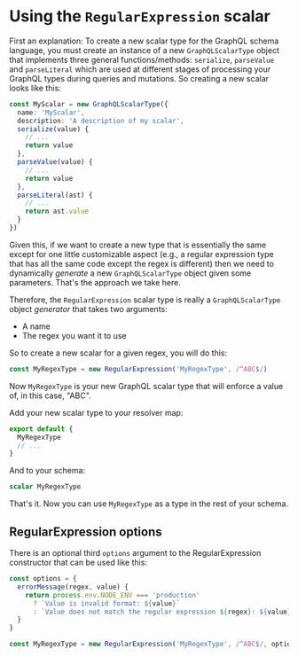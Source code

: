 # Using the `RegularExpression` scalar

First an explanation: To create a new scalar type for the GraphQL schema language, you must create
an instance of a new `GraphQLScalarType` object that implements three general functions/methods:
`serialize`, `parseValue` and `parseLiteral` which are used at different stages of processing your
GraphQL types during queries and mutations. So creating a new scalar looks like this:

```ts
const MyScalar = new GraphQLScalarType({
  name: 'MyScalar',
  description: 'A description of my scalar',
  serialize(value) {
    // ...
    return value
  },
  parseValue(value) {
    // ...
    return value
  },
  parseLiteral(ast) {
    // ...
    return ast.value
  }
})
```

Given this, if we want to create a new type that is essentially the same except for one little
customizable aspect (e.g., a regular expression type that has all the same code except the regex is
different) then we need to dynamically _generate_ a new `GraphQLScalarType` object given some
parameters. That's the approach we take here.

Therefore, the `RegularExpression` scalar type is really a `GraphQLScalarType` object _generator_
that takes two arguments:

- A name
- The regex you want it to use

So to create a new scalar for a given regex, you will do this:

```ts
const MyRegexType = new RegularExpression('MyRegexType', /^ABC$/)
```

Now `MyRegexType` is your new GraphQL scalar type that will enforce a value of, in this case, "ABC".

Add your new scalar type to your resolver map:

```ts filename="resolvers.js"
export default {
  MyRegexType
  // ...
}
```

And to your schema:

```graphql filename="schema.graphql"
scalar MyRegexType
```

That's it. Now you can use `MyRegexType` as a type in the rest of your schema.

## RegularExpression options

There is an optional third `options` argument to the RegularExpression constructor that can be used
like this:

```ts
const options = {
  errorMessage(regex, value) {
    return process.env.NODE_ENV === 'production'
      ? `Value is invalid format: ${value}`
      : `Value does not match the regular expression ${regex}: ${value}`
  }
}

const MyRegexType = new RegularExpression('MyRegexType', /^ABC$/, options)
```
